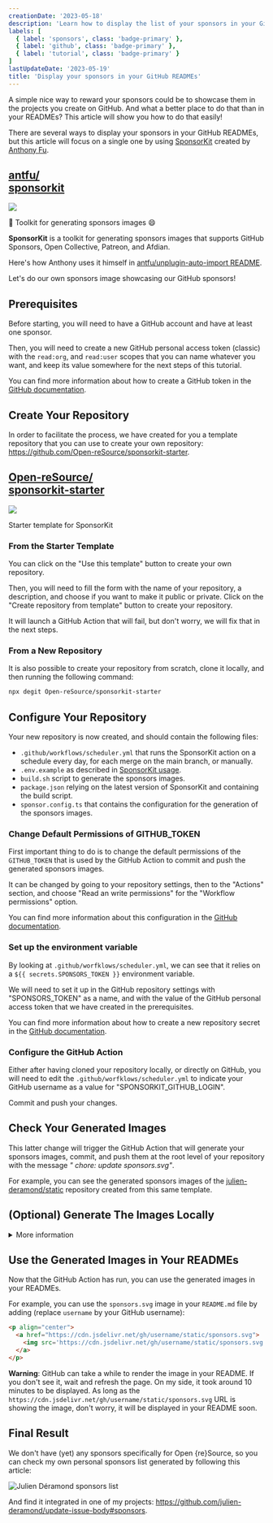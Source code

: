 ```yaml
---
creationDate: '2023-05-18'
description: 'Learn how to display the list of your sponsors in your GitHub READMEs thanks to SponsorKit and GitHub Actions.'
labels: [
  { label: 'sponsors', class: 'badge-primary' },
  { label: 'github', class: 'badge-primary' },
  { label: 'tutorial', class: 'badge-primary' }
]
lastUpdateDate: '2023-05-19'
title: 'Display your sponsors in your GitHub READMEs'
---
```


<p class="lead">A simple nice way to reward your sponsors could be to showcase them in the projects you create on GitHub. And what a better place to do that than in your READMEs? This article will show you how to do that easily!</p>

There are several ways to display your sponsors in your GitHub READMEs, but this article will focus on a single one by using [SponsorKit](https://github.com/antfu/sponsorkit) created by [Anthony Fu](https://github.com/antfu).

<div class="card w-full bg-base-100 xs:shadow-xl mb-12 xs:mb-0 not-prose">
  <div class="card-body p-0 xs:p-8 list-none">
    <div class="flex justify-between">
      <h2 class="card-title text-xl xs:text-4xl text-base-content">
        <a href="https://github.com/antfu/sponsorkit" class="stretched-link hover:underline font-normal break-all" target="_blank" rel="noopener">
          <span class="max-w-[50px]">antfu/</span><br/>
          <strong class="font-bold max-w-[50px]">sponsorkit</strong>
        </a>
      </h2>
      <img src="https://avatars.githubusercontent.com/u/11247099?v=4" aria-hidden="true" class="w-[50px] h-[50px] xs:w-[100px] xs:h-[100px] rounded-xl" />
    </div>
    <p>💖 Toolkit for generating sponsors images 😄</p>
  </div>
</div>

**SponsorKit** is a toolkit for generating sponsors images that supports GitHub Sponsors, Open Collective, Patreon, and Afdian.

Here's how Anthony uses it himself in [antfu/unplugin-auto-import README](https://github.com/antfu/unplugin-auto-import#sponsors).

Let's do our own sponsors image showcasing our GitHub sponsors!

## Prerequisites

Before starting, you will need to have a GitHub account and have at least one sponsor.

Then, you will need to create a new GitHub personal access token (classic) with the `read:org`, and `read:user` scopes that you can name whatever you want, and keep its value somewhere for the next steps of this tutorial.

You can find more information about how to create a GitHub token in the [GitHub documentation](https://docs.github.com/en/github/authenticating-to-github/keeping-your-account-and-data-secure/creating-a-personal-access-token).

## Create Your Repository

In order to facilitate the process, we have created for you a template repository that you can use to create your own repository: https://github.com/Open-reSource/sponsorkit-starter.

<div class="card w-full bg-base-100 xs:shadow-xl mb-12 xs:mb-0 not-prose">
  <div class="card-body p-0 xs:p-8 list-none">
    <div class="flex justify-between">
      <h2 class="card-title text-xl xs:text-4xl text-base-content">
        <a href="https://github.com/Open-reSource/sponsorkit-starter" class="stretched-link hover:underline font-normal break-all" target="_blank" rel="noopener">
          <span class="max-w-[50px]">Open-reSource/</span><br/>
          <strong class="font-bold max-w-[50px]">sponsorkit-starter</strong>
        </a>
      </h2>
      <img src="https://avatars.githubusercontent.com/u/129324099?s=200&v=4" aria-hidden="true" class="w-[50px] h-[50px] xs:w-[100px] xs:h-[100px] rounded-xl" />
    </div>
    <p>Starter template for SponsorKit</p>
  </div>
</div>

### From the Starter Template

You can click on the "Use this template" button to create your own repository.

Then, you will need to fill the form with the name of your repository, a description, and choose if you want to make it public or private. Click on the "Create repository from template" button to create your repository.

It will launch a GitHub Action that will fail, but don't worry, we will fix that in the next steps.

### From a New Repository

It is also possible to create your repository from scratch, clone it locally, and then running the following command:

```sh
npx degit Open-reSource/sponsorkit-starter
```

## Configure Your Repository

Your new repository is now created, and should contain the following files:

* `.github/workflows/scheduler.yml` that runs the SponsorKit action on a schedule every day, for each merge on the main branch, or manually.
* `.env.example` as described in [SponsorKit usage](https://github.com/antfu/sponsorkit/#usage).
* `build.sh` script to generate the sponsors images.
* `package.json` relying on the latest version of SponsorKit and containing the build script.
* `sponsor.config.ts` that contains the configuration for the generation of the sponsors images.

### Change Default Permissions of GITHUB_TOKEN

First important thing to do is to change the default permissions of the `GITHUB_TOKEN` that is used by the GitHub Action to commit and push the generated sponsors images.

It can be changed by going to your repository settings, then to the "Actions" section, and choose "Read an write permissions" for the "Workflow permissions" option.

You can find more information about this configuration in the [GitHub documentation](https://docs.github.com/en/repositories/managing-your-repositorys-settings-and-features/enabling-features-for-your-repository/managing-github-actions-settings-for-a-repository#configuring-the-default-github_token-permissions).

### Set up the environment variable

By looking at `.github/worfklows/scheduler.yml`, we can see that it relies on a `${{ secrets.SPONSORS_TOKEN }}` environment variable.

We will need to set it up in the GitHub repository settings with "SPONSORS_TOKEN" as a name, and with the value of the GitHub personal access token that we have created in the prerequisites.

You can find more information about how to create a new repository secret in the [GitHub documentation](https://docs.github.com/en/actions/reference/encrypted-secrets#creating-encrypted-secrets-for-a-repository).

### Configure the GitHub Action

Either after having cloned your repository locally, or directly on GitHub, you will need to edit the `.github/worfklows/scheduler.yml` to indicate your GitHub username as a value for "SPONSORKIT_GITHUB_LOGIN".

Commit and push your changes.

## Check Your Generated Images

This latter change will trigger the GitHub Action that will generate your sponsors images, commit, and push them at the root level of your repository with the message _" chore: update sponsors.svg"_.

For example, you can see the generated sponsors images of the [julien-deramond/static](https://github.com/julien-deramond/static) repository created from this same template.

## (Optional) Generate The Images Locally
<details>
<summary>More information</summary>

It might be useful to know, even if rarely useful, it is also possible to run it locally.

You will need to install the dependencies by running `npm i` in your terminal.

Then, copy `.env.example` to `.env` still at the root level of your repository with the following content:

```
; GitHub provider.
; Token requires the `read:user` and `read:org` scopes.
SPONSORKIT_GITHUB_TOKEN=ghp_xxxxxxxxxxxxxxxxxxxxxxxxxxxx
SPONSORKIT_GITHUB_LOGIN=username
```

* `SPONSORKIT_GITHUB_TOKEN` is the GitHub token you created earlier.
* `SPONSORKIT_GITHUB_LOGIN` is your GitHub username.


The final step is to run `npm run build` in your terminal to generate the static files:

```sh
ju ߷ ~/j/static ➤ (main) npm run build                                                                                                                                                          	(0.060674 hrs)
                                                                                                                                                                                                  	17:48:16
SponsorKit v0.8.3

✔ Loaded from cache ./.cache.json                                                                                                                                                                 	17:48:16
✔ Wrote to ./sponsors.json                                                                                                                                                                        	17:48:16
ℹ Composing SVG...                                                                                                                                                                                	17:48:16
✔ Wrote to ./sponsors.svg                                                                                                                                                                         	17:48:16
✔ Wrote to ./sponsors.png                                                                                                                                                                         	17:48:16
                                                                                                                                                                                                  	17:48:17
SponsorKit v0.8.3

✔ Loaded from cache ./.cache.json                                                                                                                                                                 	17:48:17
✔ Wrote to ./sponsors.wide.json                                                                                                                                                                   	17:48:17
ℹ Composing SVG...                                                                                                                                                                                	17:48:17
✔ Wrote to ./sponsors.wide.svg                                                                                                                                                                    	17:48:17
✔ Wrote to ./sponsors.wide.png                                                                                                                                                                    	17:48:17
                                                                                                                                                                                                  	17:48:17
SponsorKit v0.8.3

✔ Loaded from cache ./.cache.json                                                                                                                                                                 	17:48:17
✔ Wrote to ./sponsors.part1.json                                                                                                                                                                  	17:48:17
ℹ Composing SVG...                                                                                                                                                                                	17:48:17
✔ Wrote to ./sponsors.part1.svg                                                                                                                                                                   	17:48:17
✔ Wrote to ./sponsors.part1.png                                                                                                                                                                   	17:48:18
                                                                                                                                                                                                  	17:48:18
SponsorKit v0.8.3

✔ Loaded from cache ./.cache.json                                                                                                                                                                 	17:48:18
✔ Wrote to ./sponsors.part2.json                                                                                                                                                                  	17:48:18
ℹ Composing SVG...                                                                                                                                                                                	17:48:18
✔ Wrote to ./sponsors.part2.svg                                                                                                                                                                   	17:48:18
✔ Wrote to ./sponsors.part2.png
```

All the images are now generated at the root level of your repository. You can check them out in your file explorer.

**Warning**: Once it's done, please don't forget to remove at some point your GitHub token from the `.env` file for security reasons. You won't probably never re-run it from your local machine.
</details>

## Use the Generated Images in Your READMEs

Now that the GitHub Action has run, you can use the generated images in your READMEs.

For example, you can use the `sponsors.svg` image in your `README.md` file by adding (replace `username` by your GitHub username):

```html
<p align="center">
  <a href="https://cdn.jsdelivr.net/gh/username/static/sponsors.svg">
	<img src='https://cdn.jsdelivr.net/gh/username/static/sponsors.svg'/>
  </a>
</p>
```

**Warning**: GitHub can take a while to render the image in your README. If you don't see it, wait and refresh the page. On my side, it took around 10 minutes to be displayed. As long as the `https://cdn.jsdelivr.net/gh/username/static/sponsors.svg` URL is showing the image, don't worry, it will be displayed in your README soon.

## Final Result

We don't have (yet) any sponsors specifically for Open &lcub;re&rcub;Source, so you can check my own personal sponsors list generated by following this article:

<img src="https://cdn.jsdelivr.net/gh/julien-deramond/static/sponsors.svg" alt="Julien Déramond sponsors list" />

And find it integrated in one of my projects: https://github.com/julien-deramond/update-issue-body#sponsors.
